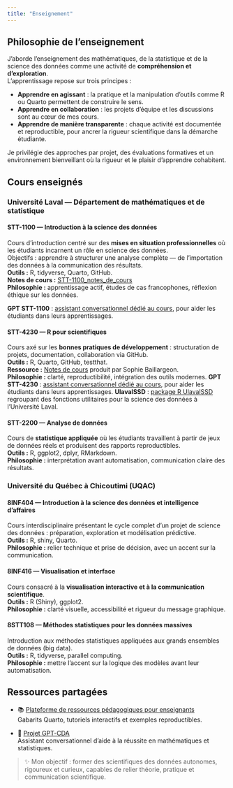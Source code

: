 ```yaml
---
title: "Enseignement"
---
```


## Philosophie de l’enseignement

J’aborde l’enseignement des mathématiques, de la statistique et de la science des données comme une activité de **compréhension et d’exploration**.  
L’apprentissage repose sur trois principes :

- **Apprendre en agissant** : la pratique et la manipulation d’outils comme R ou Quarto permettent de construire le sens.  
- **Apprendre en collaboration** : les projets d’équipe et les discussions sont au cœur de mes cours.  
- **Apprendre de manière transparente** : chaque activité est documentée et reproductible, pour ancrer la rigueur scientifique dans la démarche étudiante.

Je privilégie des approches par projet, des évaluations formatives et un environnement bienveillant où la rigueur et le plaisir d’apprendre cohabitent.



## Cours enseignés

### Université Laval — Département de mathématiques et de statistique

#### STT-1100 — Introduction à la science des données
Cours d’introduction centré sur des **mises en situation professionnelles** où les étudiants incarnent un rôle en science des données.  
Objectifs : apprendre à structurer une analyse complète — de l’importation des données à la communication des résultats.  
**Outils :** R, tidyverse, Quarto, GitHub.  
**Notes de cours :** [STT-1100_notes_de_cours](https://aureliennicosiaulaval.github.io/STT-1100_notes_de_cours/)  
**Philosophie :** apprentissage actif, études de cas francophones, réflexion éthique sur les données.

**GPT STT-1100** : [assistant conversationnel dédié au cours](https://chatgpt.com/g/g-682d165f32e881918633affa3fe9dfd6-stt-1100), pour aider les étudiants dans leurs apprentissages.



#### STT-4230 — R pour scientifiques
Cours axé sur les **bonnes pratiques de développement** : structuration de projets, documentation, collaboration via GitHub.  
**Outils :** R, Quarto, GitHub, testthat.  
**Ressource :** [Notes de cours](https://stt4230.rbind.io/) produit par Sophie Baillargeon.  
**Philosophie :** clarté, reproductibilité, intégration des outils modernes.
**GPT STT-4230** : [assistant conversationnel dédié au cours](https://chatgpt.com/g/g-689dc0b2bb348191b77cd4609dfce184-r-pour-scientifiques), pour aider les étudiants dans leurs apprentissages.
**UlavalSSD** : [package R UlavalSSD](https://aureliennicosiaulaval.github.io/UlavalSSD/) regroupant des fonctions utilitaires pour la science des données à l’Université Laval.



#### STT-2200 — Analyse de données
Cours de **statistique appliquée** où les étudiants travaillent à partir de jeux de données réels et produisent des rapports reproductibles.  
**Outils :** R, ggplot2, dplyr, RMarkdown.  
**Philosophie :** interprétation avant automatisation, communication claire des résultats.



### Université du Québec à Chicoutimi (UQAC)

#### 8INF404 — Introduction à la science des données et intelligence d’affaires
Cours interdisciplinaire présentant le cycle complet d’un projet de science des données : préparation, exploration et modélisation prédictive.  
**Outils :** R, shiny, Quarto.  
**Philosophie :** relier technique et prise de décision, avec un accent sur la communication.



#### 8INF416 — Visualisation et interface
Cours consacré à la **visualisation interactive et à la communication scientifique**.  
**Outils :** R (Shiny), ggplot2.  
**Philosophie :** clarté visuelle, accessibilité et rigueur du message graphique.



#### 8STT108 — Méthodes statistiques pour les données massives
Introduction aux méthodes statistiques appliquées aux grands ensembles de données (big data).  
**Outils :** R, tidyverse, parallel computing.  
**Philosophie :** mettre l’accent sur la logique des modèles avant leur automatisation.



## Ressources partagées

- 📚 [Plateforme de ressources pédagogiques pour enseignants](https://aureliennicosiaulaval.github.io/site_ressources_SSD/)  
  Gabarits Quarto, tutoriels interactifs et exemples reproductibles.

- 🤖 [Projet GPT-CDA](https://www.fsg.ulaval.ca/departements/departement-de-mathematiques-et-de-statistique/etudier/centre-de-depannage-et-dapprentissage#c48278)  
  Assistant conversationnel d’aide à la réussite en mathématiques et statistiques.



> ✨ Mon objectif : former des scientifiques des données autonomes, rigoureux et curieux, capables de relier théorie, pratique et communication scientifique.
